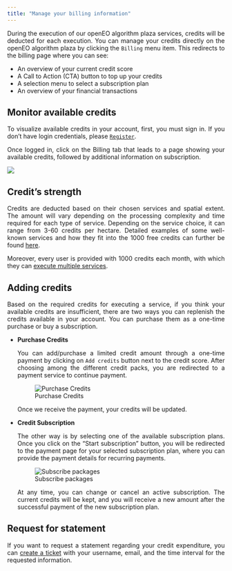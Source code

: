```yaml
---
title: "Manage your billing information"
---
```


<div style="text-align: justify">

<!-- <div style="width: 100%; text-align: center">
<img src="Developers/EOplaza/fig/billing.png" alt="Sign In"
width="800" height="400" />
</div> -->

During the execution of our openEO algorithm plaza services, credits will be deducted for each execution. 
You can manage your credits directly on the openEO algorithm plaza by clicking the ```Billing``` menu item. This redirects to the billing page where you can see:

* An overview of your current credit score
* A Call to Action (CTA) button to top up your credits 
* A selection menu to select a subscription plan 
* An overview of your financial transactions

## Monitor available credits

To visualize available credits in your account, first, you must sign in. If you don't have login credentials, please [```Register```](CreateAccount.qmd).
    
Once logged in, click on the Billing tab that leads to a page showing your available credits, followed by additional information on subscription. 

![](../_images/billing.png)

## Credit's strength

Credits are deducted based on their chosen services and spatial extent. 
The amount will vary depending on the processing complexity and time required for each type of service.
Depending on the service choice, it can range from 3-60 credits per hectare. 
Detailed examples of some well-known services and how they fit into the 1000 free credits can further be found [here](Strength.qmd).

Moreover, every user is provided with 1000 credits each month, with which they can [execute multiple services](). 

 
## Adding credits

Based on the required credits for executing a service, if you think your available credits are insufficient, there are two ways you can replenish the credits available in your account. 
You can purchase them as a one-time purchase or buy a subscription. 


* **Purchase Credits**

  You can add/purchase a limited credit amount through a one-time payment by clicking on ```Add credits``` button next to the credit score. After choosing among the different credit packs, you are redirected to a payment service to continue payment.

    ![Purchase Credits](../_images/purchase.PNG)

    Once we receive the payment, your credits will be updated. 

* **Credit Subscription**

    The other way is by selecting one of the available subscription plans. Once you click on the "Start subscription" button, you will be redirected to the payment page for your selected subscription plan, where you can provide the payment details for recurring payments. 
    
    ![Subscribe packages](../_images/subs.PNG)

    At any time, you can change or cancel an active subscription. The current credits will be kept, and you will receive a new amount after the successful payment of the new subscription plan.

## Request for statement

If you want to request a statement regarding your credit expenditure, you can [create a ticket](https://helpcenter.dataspace.copernicus.eu/hc/en-gb){target="_blank"} with your username, email, and the time interval for the requested information.
